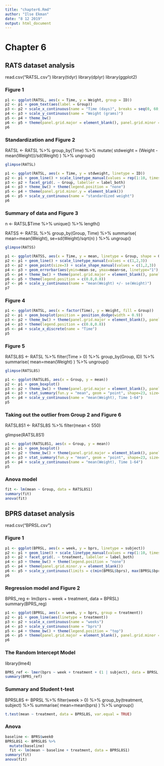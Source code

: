 ```yaml
---
title: "chapter6.Rmd"
author: "Ilse Ekman"
date: "8 12 2019"
output: html_document
---
```


# Chapter 6

## RATS dataset analysis

read.csv("RATSL.csv")
library(tidyr)
library(dplyr)
library(ggplot2)

### Figure 1

```r
p1 <- ggplot(RATSL, aes(x = Time, y = Weight, group = ID))
p2 <- p1 + geom_text(aes(label = Group))
p3 <- p2 + scale_x_continuous(name = "Time (days)", breaks = seq(0, 60, 10))
p4 <- p3 + scale_y_continuous(name = "Weight (grams)")
p5 <- p4 + theme_bw()
p6 <- p5 + theme(panel.grid.major = element_blank(), panel.grid.minor = element_blank())
p6
```

### Standardization and Figure 2

RATSL <- RATSL %>%
  group_by(Time) %>%
  mutate( stdweight = (Weight - mean(Weight))/sd(Weight) ) %>%
  ungroup()
  
```r
glimpse(RATSL)
```

```r
p1 <- ggplot(RATSL, aes(x = Time, y = stdweight, linetype = ID))
p2 <- p1 + geom_line() + scale_linetype_manual(values = rep(1:10, times=4))
p3 <- p2 + facet_grid(. ~ Group, labeller = label_both)
p4 <- p3 + theme_bw() + theme(legend.position = "none")
p5 <- p4 + theme(panel.grid.minor.y = element_blank())
p6 <- p5 + scale_y_continuous(name = "standardized weight")
p6
```

### Summary of data and Figure 3

n <- RATSL$Time %>% unique() %>% length()

RATSS <- RATSL %>%
  group_by(Group, Time) %>%
  summarise( mean=mean(Weight), se=sd(Weight)/sqrt(n) ) %>%
  ungroup()

```r
glimpse(RATSS)
```

```r
p1 <- ggplot(RATSS, aes(x = Time, y = mean, linetype = Group, shape = Group))
p2 <- p1 + geom_line() + scale_linetype_manual(values = c(1,2,3))
p3 <- p2 + geom_point(size=3) + scale_shape_manual(values = c(1,2,3))
p4 <- p3 + geom_errorbar(aes(ymin=mean-se, ymax=mean+se, linetype="1"), width=0.5)
p5 <- p4 + theme_bw() + theme(panel.grid.major = element_blank(), panel.grid.minor = element_blank())
p6 <- p5 + theme(legend.position = c(0.8,0.8))
p7 <- p6 + scale_y_continuous(name = "mean(Weight) +/- se(Weight)")
p7
```

### Figure 4

```r
p1 <- ggplot(RATSL, aes(x = factor(Time), y = Weight, fill = Group))
p2 <- p1 + geom_boxplot(position = position_dodge(width = 0.9))
p3 <- p2 + theme_bw() + theme(panel.grid.major = element_blank(), panel.grid.minor = element_blank())
p4 <- p3 + theme(legend.position = c(0.8,0.8))
p5 <- p4 + scale_x_discrete(name = "Time")
p5
```

### Figure 5

RATSL8S <- RATSL %>%
  filter(Time > 0) %>%
  group_by(Group, ID) %>%
  summarise( mean=mean(Weight) ) %>%
  ungroup()
  
```r
glimpse(RATSL8S)
```

```r
p1 <- ggplot(RATSL8S, aes(x = Group, y = mean))
p2 <- p1 + geom_boxplot()
p3 <- p2 + theme_bw() + theme(panel.grid.major = element_blank(), panel.grid.minor = element_blank())
p4 <- p3 + stat_summary(fun.y = "mean", geom = "point", shape=23, size=4, fill = "white")
p5 <- p4 + scale_y_continuous(name = "mean(Weight), Time 1-64")
p5
```

### Taking out the outlier from Group 2 and Figure 6

RATSL8S1 <- RATSL8S %>%
  filter(mean < 550)
  
glimpse(RATSL8S1)
  
```r
p1 <- ggplot(RATSL8S1, aes(x = Group, y = mean))
p2 <- p1 + geom_boxplot()
p3 <- p2 + theme_bw() + theme(panel.grid.major = element_blank(), panel.grid.minor = element_blank())
p4 <- p3 + stat_summary(fun.y = "mean", geom = "point", shape=23, size=4, fill = "white")
p5 <- p4 + scale_y_continuous(name = "mean(Weight), Time 1-64")
p5
```

### Anova model

```r
fit <- lm(mean ~ Group, data = RATSL8S1)
summary(fit)
anova(fit)
```

## BPRS dataset analysis

read.csv("BPRSL.csv")

### Figure 1

```r
p1 <- ggplot(BPRSL, aes(x = week, y = bprs, linetype = subject))
p2 <- p1 + geom_line() + scale_linetype_manual(values = rep(1:10, times=4))
p3 <- p2 + facet_grid(. ~ treatment, labeller = label_both)
p4 <- p3 + theme_bw() + theme(legend.position = "none")
p5 <- p4 + theme(panel.grid.minor.y = element_blank())
p6 <- p5 + scale_y_continuous(limits = c(min(BPRSL$bprs), max(BPRSL$bprs)))
p6
```

### Regression model and Figure 2

BPRS_reg <- lm(bprs ~ week + treatment, data = BPRSL)
summary(BPRS_reg)

```r
p1 <- ggplot(BPRSL, aes(x = week, y = bprs, group = treatment))
p2 <- p1 + geom_line(aes(linetype = treatment))
p3 <- p2 + scale_x_continuous(name = "weeks")
p4 <- p3 + scale_y_continuous(name = "bprs")
p5 <- p4 + theme_bw() + theme(legend.position = "top")
p6 <- p5 + theme(panel.grid.major = element_blank(), panel.grid.minor = element_blank())
p6
```


### The Random Intercept Model

library(lme4)
```r
BPRS_ref <- lmer(bprs ~ week + treatment + (1 | subject), data = BPRSL, REML = FALSE)
summary(BPRS_ref)
```

### Summary and Student t-test

BPRSL8S <- BPRSL %>%
  filter(week > 0) %>%
  group_by(treatment, subject) %>%
  summarise( mean=mean(bprs) ) %>%
  ungroup()

```r
t.test(mean ~ treatment, data = BPRSL8S, var.equal = TRUE)
```

### Anova

```r
baseline <- BPRS$week0
BPRSL8S1 <- BPRSL8S %>%
  mutate(baseline)
  fit <- lm(mean ~ baseline + treatment, data = BPRSL8S1)
summary(fit)
anova(fit)
```


